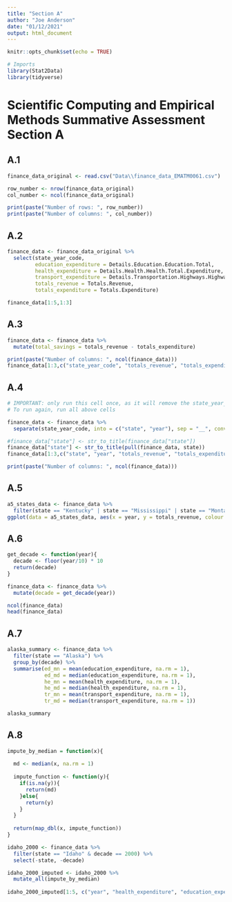 ```yaml
---
title: "Section A"
author: "Joe Anderson"
date: "01/12/2021"
output: html_document
---
```


```r
knitr::opts_chunk$set(echo = TRUE)
```

```r
# Imports
library(Stat2Data)
library(tidyverse)
```

# Scientific Computing and Empirical Methods Summative Assessment Section A
## A.1
```r
finance_data_original <- read.csv("Data\\finance_data_EMATM0061.csv")

row_number <- nrow(finance_data_original)
col_number <- ncol(finance_data_original)

print(paste("Number of rows: ", row_number))
print(paste("Number of columns: ", col_number))
```

## A.2 
```r
finance_data <- finance_data_original %>%
  select(state_year_code, 
         education_expenditure = Details.Education.Education.Total, 
         health_expenditure = Details.Health.Health.Total.Expenditure, 
         transport_expenditure = Details.Transportation.Highways.Highways.Total.Expenditure, 
         totals_revenue = Totals.Revenue, 
         totals_expenditure = Totals.Expenditure)

finance_data[1:5,1:3]
```
## A.3
```r
finance_data <- finance_data %>%
  mutate(total_savings = totals_revenue - totals_expenditure)

print(paste("Number of columns: ", ncol(finance_data)))
finance_data[1:3,c("state_year_code", "totals_revenue", "totals_expenditure", "total_savings")]
```
## A.4
```r
# IMPORTANT: only run this cell once, as it will remove the state_year_code column and cause an error
# To run again, run all above cells

finance_data <- finance_data %>%
  separate(state_year_code, into = c("state", "year"), sep = "__", convert = TRUE) 

```

```r
#finance_data["state"] <- str_to_title(finance_data["state"])
finance_data["state"] <- str_to_title(pull(finance_data, state))
finance_data[1:3,c("state", "year", "totals_revenue", "totals_expenditure", "total_savings")]

print(paste("Number of columns: ", ncol(finance_data)))
```


## A.5
```r
a5_states_data <- finance_data %>%
  filter(state == "Kentucky" | state == "Mississippi" | state == "Montana")
ggplot(data = a5_states_data, aes(x = year, y = totals_revenue, colour = state, linetype = state)) + geom_smooth() + xlab("Year") + ylab("Revenue") + theme_bw()
```

## A.6

```r
get_decade <- function(year){
  decade <- floor(year/10) * 10
  return(decade)
}

finance_data <- finance_data %>%
  mutate(decade = get_decade(year))

ncol(finance_data)
head(finance_data)
```

## A.7

```r
alaska_summary <- finance_data %>%
  filter(state == "Alaska") %>%
  group_by(decade) %>%
  summarise(ed_mn = mean(education_expenditure, na.rm = 1),
            ed_md = median(education_expenditure, na.rm = 1),
            he_mn = mean(health_expenditure, na.rm = 1),
            he_md = median(health_expenditure, na.rm = 1),
            tr_mn = mean(transport_expenditure, na.rm = 1),
            tr_md = median(transport_expenditure, na.rm = 1))

alaska_summary
```

## A.8
```r
impute_by_median = function(x){
  
  md <- median(x, na.rm = 1)
  
  impute_function <- function(y){
    if(is.na(y)){
      return(md)
    }else{
      return(y)
    }
  }
  
  return(map_dbl(x, impute_function))
}
```

```r
idaho_2000 <- finance_data %>%
  filter(state == "Idaho" & decade == 2000) %>%
  select(-state, -decade)

idaho_2000_imputed <- idaho_2000 %>% 
  mutate_all(impute_by_median)
  
idaho_2000_imputed[1:5, c("year", "health_expenditure", "education_expenditure", "total_savings")]
```

